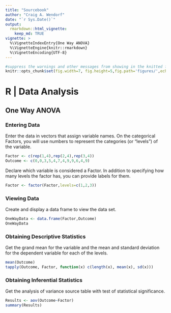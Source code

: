 ```yaml
---
title: "Sourcebook"
author: "Craig A. Wendorf"
date: "`r Sys.Date()`"
output: 
  rmarkdown::html_vignette:
    keep_md: TRUE
vignette: >
  %\VignetteIndexEntry{One Way ANOVA}
  %\VignetteEngine{knitr::rmarkdown}
  %\VignetteEncoding{UTF-8}
---
```


```r
#suppress the warnings and other messages from showing in the knitted file.
knitr::opts_chunk$set(fig.width=7, fig.height=5,fig.path='figures/',echo=TRUE,warning=FALSE,message=FALSE)
```

# R | Data Analysis

## One Way ANOVA

### Entering Data

Enter the data in vectors that assign variable names. On the categorical Factors, you will use numbers to represent the categories (or “levels”) of the variable.

```r
Factor <- c(rep(1,4),rep(2,4),rep(3,4))
Outcome <- c(0,0,3,5,4,7,4,9,9,6,4,9)
```

Declare which variable is considered a Factor. In addition to specifying how many levels the factor has, you can provide labels for them.

```r
Factor <- factor(Factor,levels=c(1,2,3))
```

### Viewing Data

Create and display a data frame to view the data set.

```r
OneWayData <- data.frame(Factor,Outcome)
OneWayData
```

### Obtaining Descriptive Statistics

Get the grand mean for the variable and the mean and standard deviation for the dependent variable for each of the levels.

```r
mean(Outcome)
tapply(Outcome, Factor, function(x) c(length(x), mean(x), sd(x)))
```

### Obtaining Inferential Statistics

Get the analysis of variance source table with test of statistical significance.

```r
Results <- aov(Outcome~Factor)
summary(Results)
```

